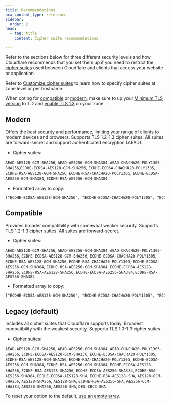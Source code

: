 ```yaml
---
title: Recommendations
pcx_content_type: reference
sidebar:
  order: 2
head:
  - tag: title
    content: Cipher suite recommendations

---
```



Refer to the sections below for three different security levels and how Cloudflare recommends that you set them up if you need to restrict the [cipher suites](/ssl/edge-certificates/additional-options/cipher-suites/) used between Cloudflare and clients that access your website or application.

Refer to [Customize cipher suites](/ssl/edge-certificates/additional-options/cipher-suites/customize-cipher-suites/) to learn how to specify cipher suites at zone level or per hostname.

When opting for [compatible](#compatible) or [modern](#modern), make sure to up your [Minimum TLS version](/ssl/edge-certificates/additional-options/minimum-tls/) to `1.2` and [enable TLS 1.3](/ssl/edge-certificates/additional-options/tls-13/#enable-tls-13) on your zone.

## Modern

Offers the best security and performance, limiting your range of clients to modern devices and browsers. Supports TLS 1.2-1.3 cipher suites. All suites are forward-secret and support authenticated encryption (AEAD).

* Cipher suites:

`AEAD-AES128-GCM-SHA256`, `AEAD-AES256-GCM-SHA384`, `AEAD-CHACHA20-POLY1305-SHA256`,`ECDHE-ECDSA-AES128-GCM-SHA256`, `ECDHE-ECDSA-CHACHA20-POLY1305`, `ECDHE-RSA-AES128-GCM-SHA256`, `ECDHE-RSA-CHACHA20-POLY1305`, `ECDHE-ECDSA-AES256-GCM-SHA384`, `ECDHE-RSA-AES256-GCM-SHA384`

* Formatted array to copy:

<Render file="ciphers-tls-13-array-callout" />

```txt
["ECDHE-ECDSA-AES128-GCM-SHA256", "ECDHE-ECDSA-CHACHA20-POLY1305", "ECDHE-RSA-AES128-GCM-SHA256", "ECDHE-RSA-CHACHA20-POLY1305", "ECDHE-ECDSA-AES256-GCM-SHA384", "ECDHE-RSA-AES256-GCM-SHA384"]
```

## Compatible

Provides broader compatibility with somewhat weaker security. Supports TLS 1.2-1.3 cipher suites. All suites are forward-secret.

* Cipher suites:

`AEAD-AES128-GCM-SHA256`, `AEAD-AES256-GCM-SHA384`, `AEAD-CHACHA20-POLY1305-SHA256`, `ECDHE-ECDSA-AES128-GCM-SHA256`, `ECDHE-ECDSA-CHACHA20-POLY1305`, `ECDHE-RSA-AES128-GCM-SHA256`, `ECDHE-RSA-CHACHA20-POLY1305`, `ECDHE-ECDSA-AES256-GCM-SHA384`, `ECDHE-RSA-AES256-GCM-SHA384`, `ECDHE-ECDSA-AES128-SHA256`, `ECDHE-RSA-AES128-SHA256`, `ECDHE-ECDSA-AES256-SHA384`, `ECDHE-RSA-AES256-SHA384`

* Formatted array to copy:

<Render file="ciphers-tls-13-array-callout" />

```txt
["ECDHE-ECDSA-AES128-GCM-SHA256", "ECDHE-ECDSA-CHACHA20-POLY1305", "ECDHE-RSA-AES128-GCM-SHA256", "ECDHE-RSA-CHACHA20-POLY1305", "ECDHE-ECDSA-AES256-GCM-SHA384", "ECDHE-RSA-AES256-GCM-SHA384", "ECDHE-ECDSA-AES128-SHA256", "ECDHE-RSA-AES128-SHA256", "ECDHE-ECDSA-AES256-SHA384", "ECDHE-RSA-AES256-SHA384"]
```

## Legacy (default)

Includes all cipher suites that Cloudflare supports today. Broadest compatibility with the weakest security. Supports TLS 1.0-1.3 cipher suites.

* Cipher suites:

`AEAD-AES128-GCM-SHA256`, `AEAD-AES256-GCM-SHA384`, `AEAD-CHACHA20-POLY1305-SHA256`, `ECDHE-ECDSA-AES128-GCM-SHA256`, `ECDHE-ECDSA-CHACHA20-POLY1305`, `ECDHE-RSA-AES128-GCM-SHA256`, `ECDHE-RSA-CHACHA20-POLY1305`, `ECDHE-ECDSA-AES256-GCM-SHA384`, `ECDHE-RSA-AES256-GCM-SHA384`, `ECDHE-ECDSA-AES128-SHA256`, `ECDHE-RSA-AES128-SHA256`, `ECDHE-ECDSA-AES256-SHA384`, `ECDHE-RSA-AES256-SHA384`, `ECDHE-ECDSA-AES128-SHA`, `ECDHE-RSA-AES128-SHA`, `AES128-GCM-SHA256`, `AES128-SHA256`, `AES128-SHA`, `ECDHE-RSA-AES256-SHA`, `AES256-GCM-SHA384`, `AES256-SHA256`, `AES256-SHA`, `DES-CBC3-SHA`

To reset your option to the default, [use an empty array](/ssl/edge-certificates/additional-options/cipher-suites/customize-cipher-suites/#reset-to-default-values).
